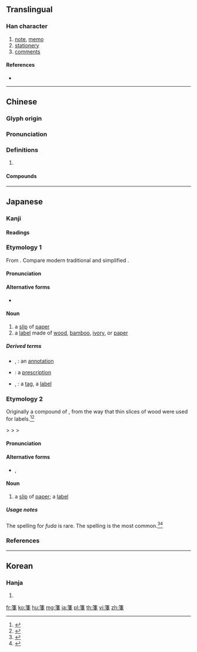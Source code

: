 {{character info/new}}
{{also|牋|笺}}
==Translingual==

===Han character===
{{Han char|rn=118|rad=竹|as=08|sn=14|four=88503|canj=HII}}

# [[note]], [[memo]]
# [[stationery]]
# [[comments]]

====References====
* {{Han ref|kx=0887.040|dkj=26122|dj=1315.030|hdz=52981.040|uh=7B8B|ud=31627|bh=BAE0|bd=47840}}

----

==Chinese==
{{zh-forms|s=笺}}

===Glyph origin===
{{Han etym}}

===Pronunciation===
{{zh-pron
|m=jiān
|c=zin1
|mc=y
|oc=y
|cat=
}}

===Definitions===
{{zh-hanzi}}

# {{rfdef|zh}}

====Compounds====
{{zh-der|信箋|冷金箋|南箋|擘箋|泥金箋|灑金箋|燕子箋|瑤箋|硯箋|箋函|箋札|箋注|箋紙|花箋|薛濤箋|處方箋|蠟箋|蠻箋|表箋|詩箋|鄭箋|金粟箋|銀箋|長箋|髮箋|魚箋|鸞箋}}

----

==Japanese==

===Kanji===
{{ja-kanji|grade=c|rs=竹08}}

====Readings====
{{ja-readings
|goon=[[せん]] (sen)
|kanon=[[せん]] (sen)
|kun=[[ふだ]] (fuda)
}}

===Etymology 1===
{{ja-kanjitab|yomi=o|せん}}
From {{etyl|ltc|ja|sort=せん}} {{m|ltc|箋|tr={{IPAchar|/*d͡zen/}}}}. Compare modern {{etyl|cmn|-}} traditional {{m|zh|箋}} and simplified {{m|zh|笺|tr=jiān}}.

====Pronunciation====
{{ja-pron|yomi=on|せん|acc=1|acc_ref=DJR}}

====Alternative forms====
* {{ja-l|籖}}

====Noun====
{{ja-noun|せん}}

# a [[slip]] of [[paper]]
# a [[label]] made of [[wood]], [[bamboo]], [[ivory]], or [[paper]]

=====Derived terms=====
{{der-top}}
* {{ja-r|箋注|せんちゅう}}, {{ja-r|箋註|せんちゅう}}: an [[annotation]]
{{der-mid}}
* {{ja-r|処方箋|しょほうせん}}: a [[prescription]]
* {{ja-r|付箋|ふせん}}, {{ja-r|附箋|ふせん}}: a [[tag]], a [[label]]
{{der-bottom}}

===Etymology 2===
{{ja-kanjitab|yomi=k|ふだ}}
Originally a compound of {{compound|lang=ja|sort=ふだ|文|tr1=fumi|t1=writing|板|tr2=ita|t2=board}}, from the way that thin slices of wood were used for labels.<ref name="KDJ">{{R:Kokugo Dai Jiten}}</ref><ref name="DJR">{{R:Daijirin}}</ref>

{{IPAchar|/fumiita/}} > {{IPAchar|/fumita/}} > {{IPAchar|/funda/}} > {{IPAchar|/fuda/}}

====Pronunciation====
{{ja-pron|yomi=k|ふだ|acc=0|acc_ref=DJR,NHK}}

====Alternative forms====
* {{ja-l|札}}, {{ja-l|簡}}

====Noun====
{{ja-noun|ふだ}}

# {{alternative spelling of|lang=ja|sort=ふだ|札|dot=:}} a [[slip]] of [[paper]]; a [[label]]

=====Usage notes=====
The {{lang|ja|箋}} spelling for ''fuda'' is rare. The {{ja-l|札}} spelling is the most common.<ref name="KDJ">{{R:Kokugo Dai Jiten}}</ref><ref name="DJR">{{R:Daijirin}}</ref>

===References===
<references/>

----

==Korean==

===Hanja===
{{ko-hanja|hangeul=전|eumhun=|rv=jeon|mr=chŏn|y=cen}}

# {{defn|lang=ko|sort=竹08}}

[[fr:箋]]
[[ko:箋]]
[[hu:箋]]
[[mg:箋]]
[[ja:箋]]
[[pl:箋]]
[[th:箋]]
[[vi:箋]]
[[zh:箋]]